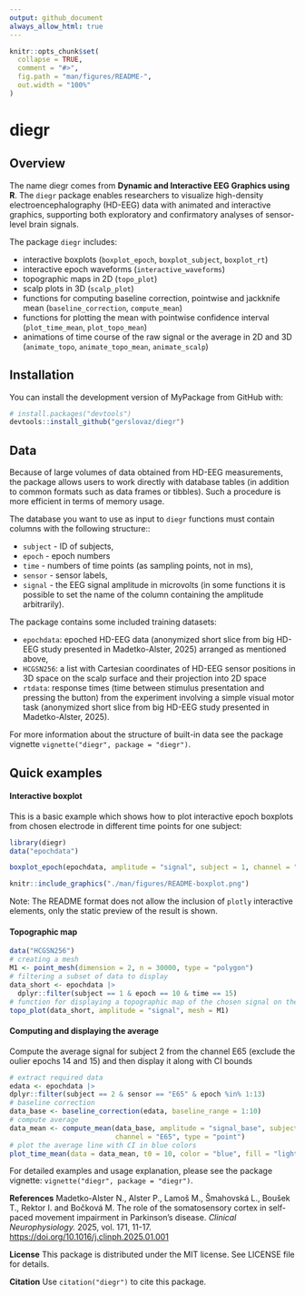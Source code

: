 ```yaml
---
output: github_document
always_allow_html: true
---
```


<!-- README.md is generated from README.Rmd. Please edit that file -->

```r
knitr::opts_chunk$set(
  collapse = TRUE,
  comment = "#>",
  fig.path = "man/figures/README-",
  out.width = "100%"
)
```

# diegr

<!-- badges: start -->

<!-- badges: end -->

## Overview

The name diegr comes from **Dynamic and Interactive EEG Graphics using R**. The `diegr` package enables researchers to visualize high-density electroencephalography (HD-EEG) data with animated and interactive graphics, supporting both exploratory and confirmatory analyses of sensor-level brain signals.

The package `diegr` includes:

-   interactive boxplots (`boxplot_epoch`, `boxplot_subject`, `boxplot_rt`)
-   interactive epoch waveforms (`interactive_waveforms`)
-   topographic maps in 2D (`topo_plot`)
-   scalp plots in 3D (`scalp_plot`)
-   functions for computing baseline correction, pointwise and jackknife mean (`baseline_correction`, `compute_mean`)
-   functions for plotting the mean with pointwise confidence interval (`plot_time_mean`, `plot_topo_mean`)
-   animations of time course of the raw signal or the average in 2D and 3D (`animate_topo`, `animate_topo_mean`, `animate_scalp`)

## Installation
You can install the development version of MyPackage from GitHub with:
``` r
# install.packages("devtools")
devtools::install_github("gerslovaz/diegr") 
```

## Data

Because of large volumes of data obtained from HD-EEG measurements, the package allows users to work directly with database tables (in addition to common formats such as data frames or tibbles). Such a procedure is more efficient in terms of memory usage.

The database you want to use as input to `diegr` functions must contain columns with the following structure::

-   `subject` - ID of subjects,
-   `epoch` - epoch numbers
-   `time` - numbers of time points (as sampling points, not in ms),
-   `sensor` - sensor labels,
-   `signal` - the EEG signal amplitude in microvolts (in some functions it is possible to set the name of the column containing the amplitude arbitrarily).

The package contains some included training datasets:

-   `epochdata`: epoched HD-EEG data (anonymized short slice from big HD-EEG study presented in Madetko-Alster, 2025) arranged as mentioned above,
-   `HCGSN256`: a list with Cartesian coordinates of HD-EEG sensor positions in 3D space on the scalp surface and their projection into 2D space
-   `rtdata`: response times (time between stimulus presentation and pressing the button) from the experiment involving a simple visual motor task (anonymized short slice from big HD-EEG study presented in Madetko-Alster, 2025).

For more information about the structure of built-in data see the package vignette `vignette("diegr", package = "diegr")`.

## Quick examples

#### Interactive boxplot

This is a basic example which shows how to plot interactive epoch boxplots from chosen electrode in different time points for one subject:

```r
library(diegr)
data("epochdata")
```

```r
boxplot_epoch(epochdata, amplitude = "signal", subject = 1, channel = "E65", time_lim = c(10:20))
```

```r
knitr::include_graphics("./man/figures/README-boxplot.png")
```

Note: The README format does not allow the inclusion of `plotly` interactive elements, only the static preview of the result is shown.

#### Topographic map

```r
data("HCGSN256")
# creating a mesh
M1 <- point_mesh(dimension = 2, n = 30000, type = "polygon")
# filtering a subset of data to display 
data_short <- epochdata |>
  dplyr::filter(subject == 1 & epoch == 10 & time == 15) 
# function for displaying a topographic map of the chosen signal on the created mesh M1
topo_plot(data_short, amplitude = "signal", mesh = M1)
```

#### Computing and displaying the average

Compute the average signal for subject 2 from the channel E65 (exclude the oulier epochs 14 and 15) and then display it along with CI bounds

```r
# extract required data
edata <- epochdata |>
dplyr::filter(subject == 2 & sensor == "E65" & epoch %in% 1:13)
# baseline correction
data_base <- baseline_correction(edata, baseline_range = 1:10)
# compute average
data_mean <- compute_mean(data_base, amplitude = "signal_base", subject = 2,
                          channel = "E65", type = "point")
# plot the average line with CI in blue colors
plot_time_mean(data = data_mean, t0 = 10, color = "blue", fill = "lightblue")
```


For detailed examples and usage explanation, please see the package vignette: `vignette("diegr", package = "diegr")`.

**References**
Madetko-Alster N., Alster P., Lamoš M., Šmahovská L., Boušek T., Rektor I. and Bočková M. The role of the somatosensory cortex in self-paced movement impairment in Parkinson’s disease. *Clinical Neurophysiology.* 2025, vol. 171, 11-17. <https://doi.org/10.1016/j.clinph.2025.01.001>

**License** 
This package is distributed under the MIT license. See LICENSE file for details.

**Citation**
Use `citation("diegr")` to cite this package.



<!-- You'll still need to render `README.Rmd` regularly, to keep `README.md` up-to-date. `devtools::build_readme()` is handy for this. -->

<!-- You can also embed plots, for example: -->

<!-- ```{r pressure, echo = FALSE} -->

<!-- plot(pressure) -->

<!-- ``` -->

<!-- In that case, don't forget to commit and push the resulting figure files, so they display on GitHub and CRAN. -->
